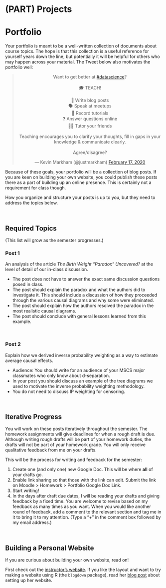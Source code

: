 # (PART) Projects {-}

# Portfolio {-}

Your portfolio is meant to be a well-written collection of documents about course topics. The hope is that this collection is a useful reference for yourself years down the line, but potentially it will be helpful for others who may happen across your material. The Tweet below also motivates the portfolio well:

<center>
<blockquote class="twitter-tweet"><p lang="en" dir="ltr">Want to get better at <a href="https://twitter.com/hashtag/datascience?src=hash&amp;ref_src=twsrc%5Etfw">#datascience</a>?<br><br>🎓 TEACH!<br><br>📖 Write blog posts<br>🗣️ Speak at meetups<br>🎥 Record tutorials<br>❓ Answer questions online<br>🙋‍♀️ Tutor your friends<br><br>Teaching encourages you to clarify your thoughts, fill in gaps in your knowledge &amp; communicate clearly.<br><br>Agree/disagree?</p>&mdash; Kevin Markham (@justmarkham) <a href="https://twitter.com/justmarkham/status/1229416118760202241?ref_src=twsrc%5Etfw">February 17, 2020</a></blockquote> <script async src="https://platform.twitter.com/widgets.js" charset="utf-8"></script>
</center>

Because of these goals, your portfolio will be a collection of blog posts. If you are keen on building your own website, you could publish these posts there as a part of building up an online presence. This is certainly not a requirement for class though.

How you organize and structure your posts is up to you, but they need to address the topics below.

<br>

## Required Topics {-}

(This list will grow as the semester progresses.)

### Post 1 {-}

An analysis of the article *The Birth Weight "Paradox" Uncovered?* at the level of detail of our in-class discussion.

- The post does not have to answer the exact same discussion questions posed in class.
- The post should explain the paradox and what the authors did to investigate it. This should include a discussion of how they proceeded through the various causal diagrams and why some were eliminated.
- The post should explain how the authors resolved the paradox in the most realistic causal diagrams.
- The post should conclude with general lessons learned from this example.

<br>

### Post 2 {-}

Explain how we derived inverse probability weighting as a way to estimate average causal effects.

- Audience: You should write for an audience of your MSCS major classmates who only know about d-separation.
- In your post you should discuss an example of the tree diagrams we used to motivate the inverse probability weighting methodology.
- You do not need to discuss IP weighting for censoring.

<br>

## Iterative Progress {-}

You will work on these posts iteratively throughout the semester. The homework assignments will give deadlines for when a rough draft is due. Although writing rough drafts will be part of your homework duties, the drafts will not be part of your homework grade. You will only receive qualitative feedback from me on your drafts.

This will be the process for writing and feedback for the semester:

1. Create one (and only one) new Google Doc. This will be where **all** of your drafts go.
2. Enable link sharing so that those with the link can edit. Submit the link on Moodle > Homework > Portfolio Google Doc Link.
3. Start writing!
4. In the days after draft due dates, I will be reading your drafts and giving feedback by a fixed time. You are welcome to revise based on my feedback as many times as you want. When you would like another round of feedback, add a comment to the relevant section and tag me in it to bring it to my attention. (Type a "+" in the comment box followed by my email address.)

<br>

## Building a Personal Website {-}

If you are curious about building your own website, read on!

First check out the [instructor's website](https://lmyint.github.io/). If you like the layout and want to try making a website using R (the `blogdown` package), read her [blog post](https://lmyint.github.io/post/hugo-academic-tips/) about setting up her website.
